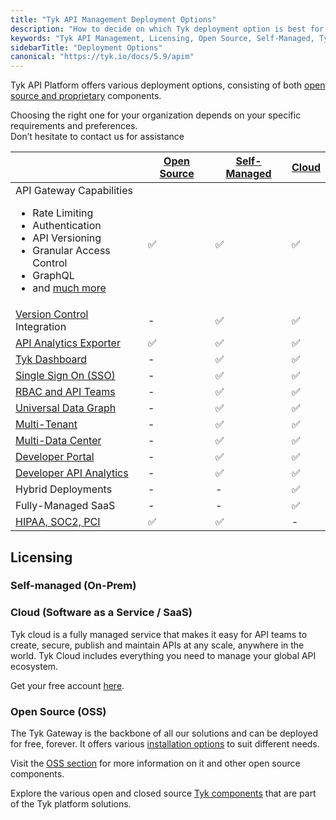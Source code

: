 ```yaml
---
title: "Tyk API Management Deployment Options"
description: "How to decide on which Tyk deployment option is best for you"
keywords: "Tyk API Management, Licensing, Open Source, Self-Managed, Tyk Cloud, API Gateway"
sidebarTitle: "Deployment Options"
canonical: "https://tyk.io/docs/5.9/apim"
---
```



Tyk API Platform offers various deployment options, consisting of both [open source and proprietary](/docs/5.9/tyk-stack)
components.

Choosing the right one for your organization depends on your specific requirements and preferences.
<br />Don’t hesitate to contact us for assistance <ButtonLeft href="https://tyk.io/contact/" color="green" content="Contact us" />

|                                                                                                                                                                                                                                    | [Open Source](/docs/5.9/tyk-open-source)  |   [Self-Managed](/docs/5.9/tyk-self-managed/install)      |  [Cloud](https://account.cloud-ara.tyk.io/signup)
|------------------------------------------------------------------------------------------------------------------------------------------------------------------------------------------------------------------------------------|----------------|-------------------|---------
| API Gateway Capabilities <br /> <ul><li>Rate Limiting</li><li>Authentication</li> <li>API Versioning</li><li>Granular Access Control</li><li>GraphQL</li>  <li>and [much more](/docs/5.9/tyk-open-source)</li></ul> | ✅             |✅	              |✅
| [Version Control](/docs/5.9/api-management/automations/sync) Integration                                                                                                                                                      | -		      |✅	              |✅
| [API Analytics Exporter](/docs/5.9/tyk-pump)                                                                                                                                                                                   | ✅		      |✅	              |✅	 
| [Tyk Dashboard](/docs/5.9/tyk-dashboard)                                                                                                                                                                                       | -	          |✅	              |✅	 
| [Single Sign On (SSO)](/docs/5.9/api-management/external-service-integration#single-sign-on-sso)                                                                                                                                                         | -	          |✅	              |✅	      
| [RBAC and API Teams](/docs/5.9/api-management/user-management#)                                                                                                                                                                             | -	          |✅	              |✅	      
| [Universal Data Graph](/docs/5.9/api-management/data-graph#overview)                                                                                                                                                                         | -	          |✅	              |✅	      
| [Multi-Tenant](/docs/5.9/api-management/dashboard-configuration#organizations)                                                                                                                                           | -	          |✅	              |✅	      
| [Multi-Data Center](/docs/5.9/api-management/mdcb#managing-geographically-distributed-gateways-to-minimize-latency-and-protect-data-sovereignty)                                                                                                                                                                           | -	          |✅	              |✅	      
| [Developer Portal](/docs/5.9/tyk-developer-portal)                                                                                                                                                                             | -		      |✅	              |✅	 
| [Developer API Analytics](/docs/5.9/api-management/dashboard-configuration#traffic-analytics)                                                                                                                                                                   | -		      |✅	              |✅	   
| Hybrid Deployments                                                                                                                                                                                                                 | -		      |-	              |✅
| Fully-Managed SaaS                                                                                                                                                                                                                 | -		      |-	              |✅
| [HIPAA, SOC2, PCI](https://tyk.io/governance-and-auditing/)                                                                                                                                                                        | ✅		      |✅	              | -


## Licensing

### Self-managed (On-Prem)

<SelfManagedLicensingInclude/>

### Cloud (Software as a Service / SaaS)

Tyk cloud is a fully managed service that makes it easy for API teams to create, secure, publish and maintain APIs at any scale, anywhere in the world. Tyk Cloud includes everything you need to manage your global API ecosystem.

Get your free account [here](https://tyk.io/sign-up/).

### Open Source (OSS)

The Tyk Gateway is the backbone of all our solutions and can be deployed for free, forever. It offers various [installation options](/docs/5.9/apim/open-source/installation) to suit different needs.

Visit the [OSS section](/docs/5.9/tyk-open-source) for more information on it and other open source components.

Explore the various open and closed source [Tyk components](/docs/5.9/tyk-stack) that are part of the Tyk platform solutions.
